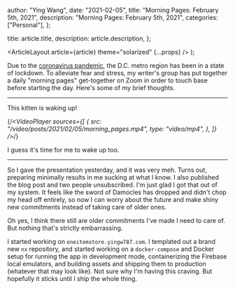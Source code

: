 
  author: "Ying Wang",
  date: "2021-02-05",
  title: "Morning Pages: February 5th, 2021",
  description: "Morning Pages: February 5th, 2021",
  categories: ["Personal"],
};

  title: article.title,
  description: article.description,
};

  <ArticleLayout article={article} theme="solarized" {...props} />
);

Due to the [coronavirus
pandemic](https://en.wikipedia.org/wiki/2019-20_coronavirus_pandemic), the D.C.
metro region has been in a state of lockdown. To alleviate fear and stress, my
writer's group has put together a daily "morning pages" get-together on Zoom in
order to touch base before starting the day. Here's some of my brief thoughts.

---

This kitten is waking up!

{/*<VideoPlayer
  sources={[
    {
      src: "/video/posts/2021/02/05/morning_pages.mp4",
      type: "video/mp4",
    },
  ]}
/>*/}

I guess it's time for me to wake up too.

---

So I gave the presentation yesterday, and it was very meh. Turns out, preparing
minimally results in me sucking at what I know. I also published the blog post
and two people unsubscribed. I'm just glad I got that out of my system. It feels
like the sword of Damocles has dropped and didn't chop my head off entirely, so
now I can worry about the future and make shiny new commitments instead of
taking care of older ones.

Oh yes, I think there still are older commitments I've made I need to care of.
But nothing that's strictly embarrassing.

I started working on `oneitemstore.yingw787.com`. I templated out a brand new
`nx` repository, and started working on a `docker-compose` and Docker setup for
running the app in development mode, containerizing the Firebase local
emulators, and building assets and shipping them to production (whatever that
may look like). Not sure why I'm having this craving. But hopefully it sticks
until I ship the whole thing.
